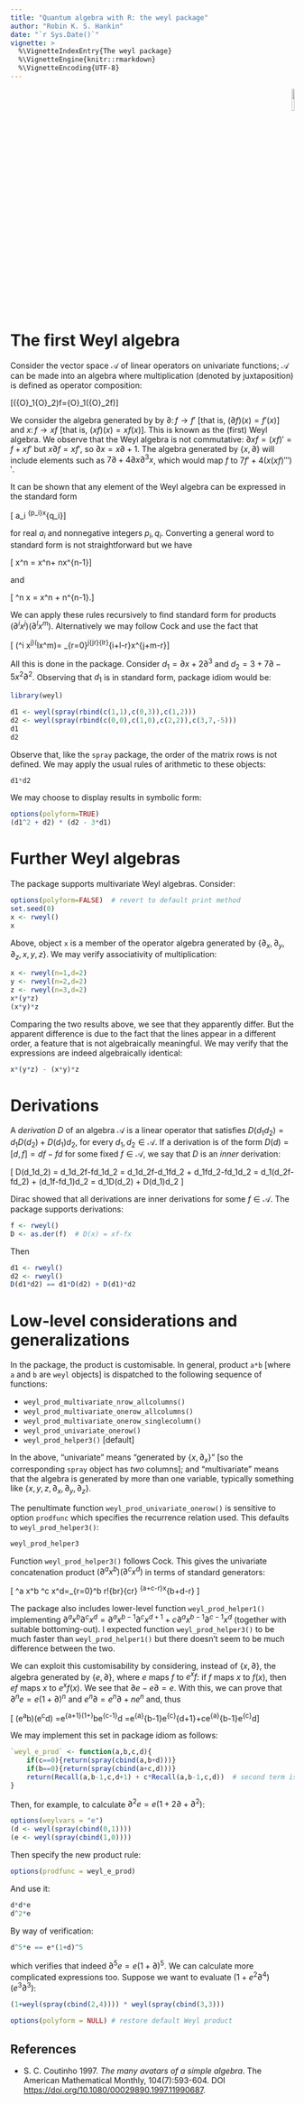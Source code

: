 ```yaml
---
title: "Quantum algebra with R: the weyl package"
author: "Robin K. S. Hankin"
date: "`r Sys.Date()`"
vignette: >
  %\VignetteIndexEntry{The weyl package}
  %\VignetteEngine{knitr::rmarkdown}
  %\VignetteEncoding{UTF-8}
---
```


<p style="text-align: right;">
![](`r system.file("help/figures/weyl.png", package = "weyl")`){width=10%}
</p>

# The first Weyl algebra

Consider the vector space ${\mathcal A}$ of linear operators on
univariate functions; ${\mathcal A}$ can be made into an algebra where
multiplication (denoted by juxtaposition) is defined as operator
composition:

\[({\mathcal O}_1{\mathcal O}_2)f={\mathcal O}_1({\mathcal O}_2f)\]

We consider the algebra generated by by $\partial\colon
f\longrightarrow f'$ [that is, $(\partial f)(x) = f'(x)$] and $x\colon
f\longrightarrow xf$ [that is, $(xf)(x) = xf(x)$].  This is known as
the (first) Weyl algebra.  We observe that the Weyl algebra is not
commutative: $\partial xf=(xf)'=f+xf'$ but $x\partial f=xf'$, so
$\partial x=x\partial+1$.  The algebra generated by $\left\lbrace
x,\partial\right\rbrace$ will include elements such as $7\partial +
4\partial x\partial^3 x$, which would map $f$ to $7f' +
4\left(x\left(xf\right)'''\right)'$.

It can be shown that any element of the Weyl algebra can be expressed
in the standard form

\[
\sum a_i \partial^{p_i}x^{q_i}\]

for real $a_i$ and nonnegative integers $p_i,q_i$.  Converting a
general word to standard form is not straightforward but we have

\[
\partial x^n = x^n\partial +  nx^{n-1}\]

and

\[
\partial^n x = x\partial^n +  n\partial^{n-1}.\]

We can apply these rules recursively to find standard form for
products $(\partial^i x^j)(\partial^l x^m)$.  Alternatively we may
follow Cock and use the fact that

\[
(\partial^i x^j)(\partial^lx^m)=
\sum_{r=0}^j{j\choose r}{l\choose r}\partial^{i+l-r}x^{j+m-r}\]

All this is done in the package.  Consider $d_1=\partial x +
2\partial^3$ and $d_2=3+7\partial -5x^2\partial^2$.  Observing
that $d_1$ is in standard form, package idiom would be:

```r
library(weyl)
```		

```r
d1 <- weyl(spray(rbind(c(1,1),c(0,3)),c(1,2)))
d2 <- weyl(spray(rbind(c(0,0),c(1,0),c(2,2)),c(3,7,-5)))
d1
d2
```

Observe that, like the `spray` package, the order of the matrix rows
is not defined.  We may apply the usual rules of arithmetic to these
objects:

```r
d1*d2
```

We may choose to display  results in symbolic form:

```r
options(polyform=TRUE)
(d1^2 + d2) * (d2 - 3*d1)
```

# Further Weyl algebras

The package supports multivariate Weyl algebras.  Consider:


```r
options(polyform=FALSE)  # revert to default print method
set.seed(0)
x <- rweyl()
x
```

Above, object `x` is a member of the operator algebra generated by
$\left\lbrace\partial_x,\partial_y,\partial_z,x,y,z\right\rbrace$.
We may verify associativity of multiplication:

```r
x <- rweyl(n=1,d=2)
y <- rweyl(n=2,d=2)
z <- rweyl(n=3,d=2)
x*(y*z)
(x*y)*z
```

Comparing the two results above, we see that they apparently differ.
But the apparent difference is due to the fact that the lines appear
in a different order, a feature that is not algebraically meaningful.
We may verify that the expressions are indeed algebraically identical:

```r
x*(y*z) - (x*y)*z
```

# Derivations

A _derivation_ $D$ of an algebra ${\mathcal A}$ is a linear operator
that satisfies $D(d_1d_2)=d_1D(d_2) + D(d_1)d_2$, for every
$d_1,d_2\in{\mathcal A}$.  If a derivation is of the form $D(d) =
[d,f] = df-fd$ for some fixed $f\in{\mathcal A}$, we say that $D$ is
an _inner_ derivation:

\[
D(d_1d_2) =
d_1d_2f-fd_1d_2 =
d_1d_2f-d_1fd_2 + d_1fd_2-fd_1d_2 = 
d_1(d_2f-fd_2) + (d_1f-fd_1)d_2 =
d_1D(d_2) + D(d_1)d_2
\]

Dirac showed that all derivations are inner derivations for some
$f\in{\mathcal A}$.  The package supports derivations:

```r
f <- rweyl()
D <- as.der(f)  # D(x) = xf-fx
```

Then

```r
d1 <- rweyl()
d2 <- rweyl()
D(d1*d2) == d1*D(d2) + D(d1)*d2
```

# Low-level considerations and generalizations

In the package, the product is customisable.  In general, product
`a*b` [where `a` and `b` are `weyl` objects] is dispatched to the
following sequence of functions:

* `weyl_prod_multivariate_nrow_allcolumns()`
* `weyl_prod_multivariate_onerow_allcolumns()`
* `weyl_prod_multivariate_onerow_singlecolumn()`
* `weyl_prod_univariate_onerow()`
* `weyl_prod_helper3()` [default]

In the above, "univariate" means "generated by $\left\lbrace
x,\partial_x\right\rbrace$" [so the corresponding `spray` object has
_two_ columns]; and "multivariate" means that the algebra is generated
by more than one variable, typically something like $\left\lbrace
x,y,z,\partial_x,\partial_y,\partial_z\right\rbrace$.

The penultimate function `weyl_prod_univariate_onerow()` is sensitive
to option `prodfunc` which specifies the recurrence relation used.
This defaults to `weyl_prod_helper3()`:

```r
weyl_prod_helper3
```

Function `weyl_prod_helper3()` follows Cock.  This gives the
univariate concatenation product $(\partial^a x^b)(\partial^c x^d)$ in
terms of standard generators:

\[
\partial^a x^b \partial^c x^d=\sum_{r=0}^b
r!{b\choose r}{c\choose r}
\partial^{a+c-r}x^{b+d-r}
\]

The package also includes lower-level function `weyl_prod_helper1()`
implementing $\partial^a x^b \partial^c
x^d=\partial^ax^{b-1}\partial^cx^{d+1} +
c\partial^ax^{b-1}\partial^{c-1}x^d$ (together with suitable
bottoming-out).  I expected function `weyl_prod_helper3()` to be much
faster than `weyl_prod_helper1()` but there doesn't seem to be much
difference between the two.

We can exploit this customisability by considering, instead of
$\left\lbrace x,\partial\right\rbrace$, the algebra generated by
$\left\lbrace e,\partial\right\rbrace$, where $e$ maps $f$ to $e^xf$:
if $f$ maps $x$ to $f(x)$, then $ef$ maps $x$ to $e^xf(x)$.  We see
that $\partial e-e\partial=e$.  With this, we can prove that
$\partial^ne=e(1+\partial)^n$ and $e^n\partial=e^n\partial+ne^n$ and, thus

\[
(e^a\partial^b)(e^c\partial^d)
=e^{a+1}(1+\partial)^be^{c-1}\partial^d
=e^{a}\partial^{b-1}e^{c}\partial^{d+1}+ce^{a}\partial^{b-1}e^{c}\partial^d\]

We may implement this set in package idiom as follows:

```r
`weyl_e_prod` <- function(a,b,c,d){
    if(c==0){return(spray(cbind(a,b+d)))}
    if(b==0){return(spray(cbind(a+c,d)))}
    return(Recall(a,b-1,c,d+1) + c*Recall(a,b-1,c,d))  # second term is c*Recall(a,b-1,c-1,d))  in Weyl algebra
}
```


Then, for example, to calculate $\partial^2e=e(1+2\partial+\partial^2)$:

```r
options(weylvars = "e")
(d <- weyl(spray(cbind(0,1))))
(e <- weyl(spray(cbind(1,0))))
```

Then specify the new product rule:

```r
options(prodfunc = weyl_e_prod)
```

And use it:

```r
d*d*e
d^2*e
```

By way of verification:

```r
d^5*e == e*(1+d)^5
```

which verifies that indeed $\partial^5e=e(1+\partial)^5$.
We can calculate more complicated expressions too.  Suppose we want to
evaluate $(1+e^2\partial^4)(e^3\partial^3)$:

```r
(1+weyl(spray(cbind(2,4)))) * weyl(spray(cbind(3,3)))
```


```r
options(polyform = NULL) # restore default Weyl product
```


## References

* S. C. Coutinho 1997.  _The many avatars of a simple algebra_.  The
   American Mathematical Monthly, 104(7):593-604.  DOI
   [https://doi.org/10.1080/00029890.1997.11990687](https://doi.org/10.1080/00029890.1997.11990687).
